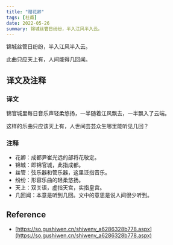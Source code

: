 ```yaml
---
title: "赠花卿"
tags: [杜甫]
date: 2022-05-26
summary: 锦城丝管日纷纷，半入江风半入云。
---
```


锦城丝管日纷纷，半入江风半入云。

此曲只应天上有，人间能得几回闻。

## 译文及注释

### 译文

锦官城里每日音乐声轻柔悠扬，一半随着江风飘去，一半飘入了云端。

这样的乐曲只应该天上有，人世间芸芸众生哪里能听见几回？

### 注释

- 花卿：成都尹崔光远的部将花敬定。
- 锦城：即锦官城，此指成都。
- 丝管：弦乐器和管乐器，这里泛指音乐。
- 纷纷：形容乐曲的轻柔悠扬。
- 天上：双关语，虚指天宫，实指皇宫。
- 几回闻：本意是听到几回。文中的意思是说人间很少听到。

## Reference

- [https://so.gushiwen.cn/shiwenv_a6286328b778.aspx](https://so.gushiwen.cn/shiwenv_a6286328b778.aspx)